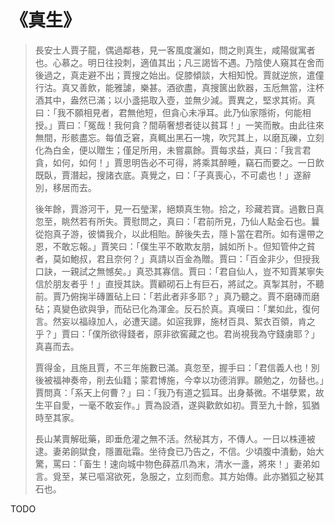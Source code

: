 # 《真生》

> 長安士人賈子龍，偶過鄰巷，見一客風度灑如，問之則真生，咸陽僦寓者也。心慕之。明日往投刺，適值其出；凡三謁皆不遇。乃陰使人窺其在舍而後過之，真走避不出；賈搜之始出。促膝傾談，大相知悅。賈就逆旅，遣僮行沽。真又善飲，能雅謔，樂甚。酒欲盡，真搜篋出飲器，玉卮無當，注杯酒其中，盎然已滿；以小盞挹取入壺，並無少減。賈異之，堅求其術。真曰：「我不願相見者，君無他短，但貪心未凈耳。此乃仙家隱術，何能相授。」賈曰：「冤哉！我何貪？間萌奢想者徒以貧耳！」一笑而散。由此往來無間，形骸盡忘。每值乏窘，真輒出黑石一塊，吹咒其上，以磨瓦礫，立刻化為白金，便以贈生；僅足所用，未嘗贏餘。賈每求益，真曰：「我言君貪，如何，如何！」賈思明告必不可得，將乘其醉睡，竊石而要之。一日飲既臥，賈潛起，搜諸衣底。真覺之，曰：「子真喪心，不可處也！」遂辭別，移居而去。
>
> 後年餘，賈游河干，見一石瑩潔，絕類真生物。拾之，珍藏若寶。過數日真忽至，眺然若有所失。賈慰問之，真曰：「君前所見，乃仙人點金石也。曩從抱真子游，彼憐我介，以此相貽。醉後失去，隱卜當在君所。如有還帶之恩，不敢忘報。」賈笑曰：「僕生平不敢欺友朋，誠如所卜。但知管仲之貧者，莫如鮑叔，君且奈何？」真請以百金為贈。賈曰：「百金非少，但授我口訣，一親試之無憾矣。」真恐其寡信。賈曰：「君自仙人，豈不知賈某寧失信於朋友者乎！」直授其訣。賈顧砌石上有巨石，將試之。真掣其肘，不聽前。賈乃俯掬半磚置砧上曰：「若此者非多耶？」真乃聽之。賈不磨磚而磨砧；真變色欲與爭，而砧已化為渾金。反石於真。真嘆曰：「業如此，復何言。然妄以福祿加人，必遭天譴。如逭我罪，施材百具、絮衣百領，肯之乎？」賈曰：「僕所欲得錢者，原非欲窖藏之也。君尚視我為守錢虜耶？」真喜而去。
>
> 賈得金，且施且賈，不三年施數已滿。真忽至，握手曰：「君信義人也！別後被福神奏帝，削去仙籍；蒙君博施，今幸以功德消罪。願勉之，勿替也。」賈問真：「系天上何曹？」曰：「我乃有道之狐耳。出身綦微。不堪孽累，故生平自愛，一毫不敢妄作。」賈為設酒，遂與歡飲如初。賈至九十餘，狐猶時至其家。
>
> 長山某賣解砒藥，即垂危灌之無不活。然秘其方，不傳人。一日以株連被逮。妻弟餉獄食，隱置砒霜。坐待食已乃告之，不信。少頃腹中潰動，始大驚，罵曰：「畜生！速向城中物色薛荔爪為末，清水一盞，將來！」妻弟如言。覓至，某已嘔瀉欲死，急服之，立刻而愈。其方始傳。此亦猶狐之秘其石也。

TODO
